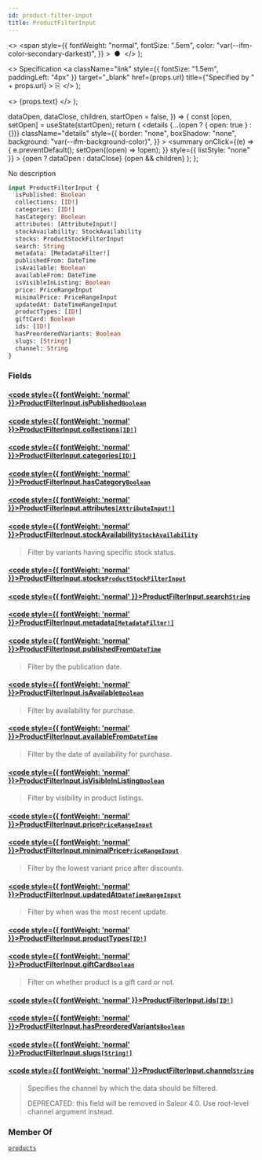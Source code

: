 ```yaml
---
id: product-filter-input
title: ProductFilterInput
---
```


  <>
    <span
      style={{
        fontWeight: "normal",
        fontSize: ".5em",
        color: "var(--ifm-color-secondary-darkest)",
      }}
    >
      &nbsp;●&nbsp;
    </span>
  </>
);

  <>
    Specification
    <a
      className="link"
      style={{ fontSize: "1.5em", paddingLeft: "4px" }}
      target="\_blank"
      href={props.url}
      title={"Specified by " + props.url}
    >
      ⎘
    </a>
  </>
);

  <>
    <span className={props.class}>{props.text}</span>
  </>
);


  dataOpen,
  dataClose,
  children,
  startOpen = false,
}) => {
  const [open, setOpen] = useState(startOpen);
  return (
    <details
      {...(open ? { open: true } : {})}
      className="details"
      style={{
        border: "none",
        boxShadow: "none",
        background: "var(--ifm-background-color)",
      }}
    >
      <summary
        onClick={(e) => {
          e.preventDefault();
          setOpen((open) => !open);
        }}
        style={{ listStyle: "none" }}
      >
        {open ? dataOpen : dataClose}
      </summary>
      {open && children}
    </details>
  );
};

No description

```graphql
input ProductFilterInput {
  isPublished: Boolean
  collections: [ID!]
  categories: [ID!]
  hasCategory: Boolean
  attributes: [AttributeInput!]
  stockAvailability: StockAvailability
  stocks: ProductStockFilterInput
  search: String
  metadata: [MetadataFilter!]
  publishedFrom: DateTime
  isAvailable: Boolean
  availableFrom: DateTime
  isVisibleInListing: Boolean
  price: PriceRangeInput
  minimalPrice: PriceRangeInput
  updatedAt: DateTimeRangeInput
  productTypes: [ID!]
  giftCard: Boolean
  ids: [ID!]
  hasPreorderedVariants: Boolean
  slugs: [String!]
  channel: String
}
```

### Fields

#### [<code style={{ fontWeight: 'normal' }}>ProductFilterInput.<b>isPublished</b></code>](#)<Bullet />[`Boolean`](../../../api-storefront/miscellaneous/scalars/boolean) <Badge class="badge badge--secondary" text="scalar"/> <Badge class="badge badge--secondary" text="miscellaneous"/>

>

#### [<code style={{ fontWeight: 'normal' }}>ProductFilterInput.<b>collections</b></code>](#)<Bullet />[`[ID!]`](../../../api-storefront/miscellaneous/scalars/id) <Badge class="badge badge--secondary" text="list"/> <Badge class="badge badge--secondary" text="scalar"/> <Badge class="badge badge--secondary" text="miscellaneous"/>

>

#### [<code style={{ fontWeight: 'normal' }}>ProductFilterInput.<b>categories</b></code>](#)<Bullet />[`[ID!]`](../../../api-storefront/miscellaneous/scalars/id) <Badge class="badge badge--secondary" text="list"/> <Badge class="badge badge--secondary" text="scalar"/> <Badge class="badge badge--secondary" text="miscellaneous"/>

>

#### [<code style={{ fontWeight: 'normal' }}>ProductFilterInput.<b>hasCategory</b></code>](#)<Bullet />[`Boolean`](../../../api-storefront/miscellaneous/scalars/boolean) <Badge class="badge badge--secondary" text="scalar"/> <Badge class="badge badge--secondary" text="miscellaneous"/>

>

#### [<code style={{ fontWeight: 'normal' }}>ProductFilterInput.<b>attributes</b></code>](#)<Bullet />[`[AttributeInput!]`](../../../api-storefront/attributes/inputs/attribute-input) <Badge class="badge badge--secondary" text="list"/> <Badge class="badge badge--secondary" text="input"/> <Badge class="badge badge--secondary" text="attributes"/>

>

#### [<code style={{ fontWeight: 'normal' }}>ProductFilterInput.<b>stockAvailability</b></code>](#)<Bullet />[`StockAvailability`](../../../api-storefront/products/enums/stock-availability) <Badge class="badge badge--secondary" text="enum"/> <Badge class="badge badge--secondary" text="products"/>

> Filter by variants having specific stock status.

#### [<code style={{ fontWeight: 'normal' }}>ProductFilterInput.<b>stocks</b></code>](#)<Bullet />[`ProductStockFilterInput`](../../../api-storefront/products/inputs/product-stock-filter-input) <Badge class="badge badge--secondary" text="input"/> <Badge class="badge badge--secondary" text="products"/>

>

#### [<code style={{ fontWeight: 'normal' }}>ProductFilterInput.<b>search</b></code>](#)<Bullet />[`String`](../../../api-storefront/miscellaneous/scalars/string) <Badge class="badge badge--secondary" text="scalar"/> <Badge class="badge badge--secondary" text="miscellaneous"/>

>

#### [<code style={{ fontWeight: 'normal' }}>ProductFilterInput.<b>metadata</b></code>](#)<Bullet />[`[MetadataFilter!]`](../../../api-storefront/miscellaneous/inputs/metadata-filter) <Badge class="badge badge--secondary" text="list"/> <Badge class="badge badge--secondary" text="input"/> <Badge class="badge badge--secondary" text="miscellaneous"/>

>

#### [<code style={{ fontWeight: 'normal' }}>ProductFilterInput.<b>publishedFrom</b></code>](#)<Bullet />[`DateTime`](../../../api-storefront/miscellaneous/scalars/date-time) <Badge class="badge badge--secondary" text="scalar"/> <Badge class="badge badge--secondary" text="miscellaneous"/>

> Filter by the publication date.
>
> <Badge text="Added in Saleor 3.8" class="secondary margin-bottom--sm" />

#### [<code style={{ fontWeight: 'normal' }}>ProductFilterInput.<b>isAvailable</b></code>](#)<Bullet />[`Boolean`](../../../api-storefront/miscellaneous/scalars/boolean) <Badge class="badge badge--secondary" text="scalar"/> <Badge class="badge badge--secondary" text="miscellaneous"/>

> Filter by availability for purchase.
>
> <Badge text="Added in Saleor 3.8" class="secondary margin-bottom--sm" />

#### [<code style={{ fontWeight: 'normal' }}>ProductFilterInput.<b>availableFrom</b></code>](#)<Bullet />[`DateTime`](../../../api-storefront/miscellaneous/scalars/date-time) <Badge class="badge badge--secondary" text="scalar"/> <Badge class="badge badge--secondary" text="miscellaneous"/>

> Filter by the date of availability for purchase.
>
> <Badge text="Added in Saleor 3.8" class="secondary margin-bottom--sm" />

#### [<code style={{ fontWeight: 'normal' }}>ProductFilterInput.<b>isVisibleInListing</b></code>](#)<Bullet />[`Boolean`](../../../api-storefront/miscellaneous/scalars/boolean) <Badge class="badge badge--secondary" text="scalar"/> <Badge class="badge badge--secondary" text="miscellaneous"/>

> Filter by visibility in product listings.
>
> <Badge text="Added in Saleor 3.8" class="secondary margin-bottom--sm" />

#### [<code style={{ fontWeight: 'normal' }}>ProductFilterInput.<b>price</b></code>](#)<Bullet />[`PriceRangeInput`](../../../api-storefront/miscellaneous/inputs/price-range-input) <Badge class="badge badge--secondary" text="input"/> <Badge class="badge badge--secondary" text="miscellaneous"/>

>

#### [<code style={{ fontWeight: 'normal' }}>ProductFilterInput.<b>minimalPrice</b></code>](#)<Bullet />[`PriceRangeInput`](../../../api-storefront/miscellaneous/inputs/price-range-input) <Badge class="badge badge--secondary" text="input"/> <Badge class="badge badge--secondary" text="miscellaneous"/>

> Filter by the lowest variant price after discounts.

#### [<code style={{ fontWeight: 'normal' }}>ProductFilterInput.<b>updatedAt</b></code>](#)<Bullet />[`DateTimeRangeInput`](../../../api-storefront/miscellaneous/inputs/date-time-range-input) <Badge class="badge badge--secondary" text="input"/> <Badge class="badge badge--secondary" text="miscellaneous"/>

> Filter by when was the most recent update.

#### [<code style={{ fontWeight: 'normal' }}>ProductFilterInput.<b>productTypes</b></code>](#)<Bullet />[`[ID!]`](../../../api-storefront/miscellaneous/scalars/id) <Badge class="badge badge--secondary" text="list"/> <Badge class="badge badge--secondary" text="scalar"/> <Badge class="badge badge--secondary" text="miscellaneous"/>

>

#### [<code style={{ fontWeight: 'normal' }}>ProductFilterInput.<b>giftCard</b></code>](#)<Bullet />[`Boolean`](../../../api-storefront/miscellaneous/scalars/boolean) <Badge class="badge badge--secondary" text="scalar"/> <Badge class="badge badge--secondary" text="miscellaneous"/>

> Filter on whether product is a gift card or not.

#### [<code style={{ fontWeight: 'normal' }}>ProductFilterInput.<b>ids</b></code>](#)<Bullet />[`[ID!]`](../../../api-storefront/miscellaneous/scalars/id) <Badge class="badge badge--secondary" text="list"/> <Badge class="badge badge--secondary" text="scalar"/> <Badge class="badge badge--secondary" text="miscellaneous"/>

>

#### [<code style={{ fontWeight: 'normal' }}>ProductFilterInput.<b>hasPreorderedVariants</b></code>](#)<Bullet />[`Boolean`](../../../api-storefront/miscellaneous/scalars/boolean) <Badge class="badge badge--secondary" text="scalar"/> <Badge class="badge badge--secondary" text="miscellaneous"/>

>

#### [<code style={{ fontWeight: 'normal' }}>ProductFilterInput.<b>slugs</b></code>](#)<Bullet />[`[String!]`](../../../api-storefront/miscellaneous/scalars/string) <Badge class="badge badge--secondary" text="list"/> <Badge class="badge badge--secondary" text="scalar"/> <Badge class="badge badge--secondary" text="miscellaneous"/>

>

#### [<code style={{ fontWeight: 'normal' }}>ProductFilterInput.<b>channel</b></code>](#)<Bullet />[`String`](../../../api-storefront/miscellaneous/scalars/string) <Badge class="badge badge--secondary" text="scalar"/> <Badge class="badge badge--secondary" text="miscellaneous"/>

> Specifies the channel by which the data should be filtered.
>
> DEPRECATED: this field will be removed in Saleor 4.0. Use root-level channel argument instead.

### Member Of

[`products`](../../../api-storefront/products/queries/products) <Badge class="badge badge--secondary" text="query"/>
